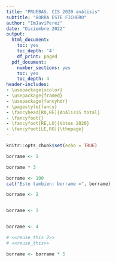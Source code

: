 ```yaml
---
title: "PRUEBAS. CIS 2020 análisis"
subtitle: "BORRA ESTE FICHERO"
author: "ImJaviPerez"
date: "Diciembre 2022"
output:
  html_document:
    toc: yes
    toc_depth: '4'
    df_print: paged
  pdf_document:
    number_sections: yes
    toc: yes
    toc_depth: 4
header-includes:
- \usepackage{xcolor}
- \usepackage{framed}
- \usepackage{fancyhdr}
- \pagestyle{fancy}
- \fancyhead[RO,RE]{AnálisiS total}
- \fancyfoot{}
- \fancyfoot[RE,LO]{Votos 2020}
- \fancyfoot[LE,RO]{\thepage}
---
```


```r
knitr::opts_chunk$set(echo = TRUE)
```


  
```r
borrame <- 1
```

```r
borrame * 3
```

```r
borrame <- 100
cat("Este tambien: borrame =", borrame)
```
  
```r
borrame <- 2
```


```r
```


  
```r
borrame <- 3
```


```r
```



  
```r
borrame <- 4
```

```r
# <<reuse_this_2>>
# <<reuse_this>>
```

  
```r
borrame <- borrame * 5
```

```r
```



